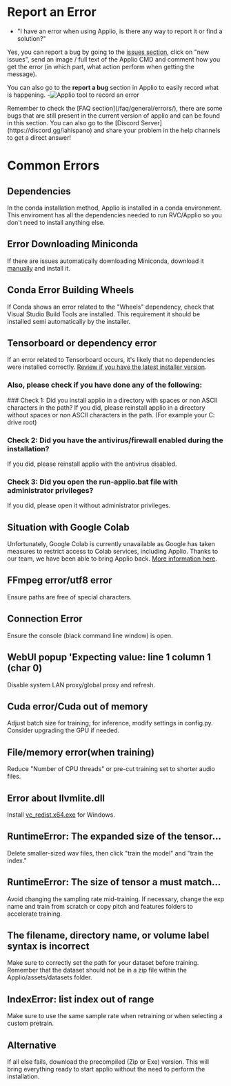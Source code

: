 
# Report an Error

- "I have an error when using Applio, is there any way to report it or find a solution?"

Yes, you can report a bug by going to the [issues section](https://github.com/IAHispano/Applio/issues), click on "new issues", send an image / full text of the Applio CMD and comment how you get the error (in which part, what action perform when getting the message).

You can also go to the **report a bug** section in Applio to easily record what is happening. -![Applio tool to record an error](/Bug.png)

<Callout type="info" emoji="ℹ️">
  Remember to check the [FAQ section](/faq/general/errors/), there are some bugs
  that are still present in the current version of applio and can be found in
  this section. You can also go to the [Discord
  Server](https://discord.gg/iahispano) and share your problem in the help
  channels to get a direct answer!
</Callout>

# Common Errors

## Dependencies

In the conda installation method, Applio is installed in a conda environment. This enviroment has all the dependencies needed to run RVC/Applio so you don't need to install anything else.

## Error Downloading Miniconda

If there are issues automatically downloading Miniconda, download it [manually](https://repo.anaconda.com/miniconda/Miniconda3-py39_23.9.0-0-Windows-x86_64.exe) and install it.

## Conda Error Building Wheels

If Conda shows an error related to the "Wheels" dependency, check that Visual Studio Build Tools are installed. This requirement it should be installed semi automatically by the installer.

## Tensorboard or dependency error

If an error related to Tensorboard occurs, it's likely that no dependencies were installed correctly. [Review if you have the latest installer version](/get-started/Installation.md).

### Also, please check if you have done any of the following:

<Steps>
### Check 1: Did you install applio in a directory with spaces or non ASCII characters in the path?
If you did, please reinstall applio in a directory without spaces or non ASCII characters in the path. (For example your C: drive root)

### Check 2: Did you have the antivirus/firewall enabled during the installation?

If you did, please reinstall applio with the antivirus disabled.

### Check 3: Did you open the run-applio.bat file with administrator privileges?

If you did, please open it without administrator privileges.

</Steps>

## Situation with Google Colab

Unfortunately, Google Colab is currently unavailable as Google has taken measures to restrict access to Colab services, including Applio. Thanks to our team, we have been able to bring Applio back. [More information here](/get-started/Alternatives.md).

## FFmpeg error/utf8 error

Ensure paths are free of special characters.

## Connection Error

Ensure the console (black command line window) is open.

## WebUI popup 'Expecting value: line 1 column 1 (char 0)

Disable system LAN proxy/global proxy and refresh.

## Cuda error/Cuda out of memory

Adjust batch size for training; for inference, modify settings in config.py. Consider upgrading the GPU if needed.

## File/memory error(when training)

Reduce "Number of CPU threads" or pre-cut training set to shorter audio files.

## Error about llvmlite.dll

Install [vc_redist.x64.exe](https://aka.ms/vs/17/release/vc_redist.x64.exe) for Windows.

## RuntimeError: The expanded size of the tensor...

Delete smaller-sized wav files, then click "train the model" and "train the index."

## RuntimeError: The size of tensor a must match...

Avoid changing the sampling rate mid-training. If necessary, change the exp name and train from scratch or copy pitch and features folders to accelerate training.

## The filename, directory name, or volume label syntax is incorrect

Make sure to correctly set the path for your dataset before training. Remember that the dataset should not be in a zip file within the Applio/assets/datasets folder.

## IndexError: list index out of range

Make sure to use the same sample rate when retraining or when selecting a custom pretrain.

## Alternative

If all else fails, download the precompiled (Zip or Exe) version. This will bring everything ready to start applio without the need to perform the installation.
